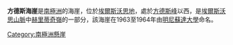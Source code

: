 '''方德斯海崖'''是[[南極洲|南極洲]]的海崖，位於[[埃爾斯沃思地|埃爾斯沃思地]]，處於[[方德斯峰|方德斯峰]]以西，是[[埃爾斯沃思山脈|埃爾斯沃思山脈]]中[[赫里蒂奇嶺|赫里蒂奇嶺]]的一部分，該海崖在1963至1964年由[[明尼蘇達大學|明尼蘇達大學]]命名。

{{coord|79|15|S|86|15|W|source:GNIS|display=title}}

{{DEFAULTSORT:Founders Escarpment}}
[[Category:南極洲懸崖|Category:南極洲懸崖]]


{{EllsworthLand-geo-stub}}